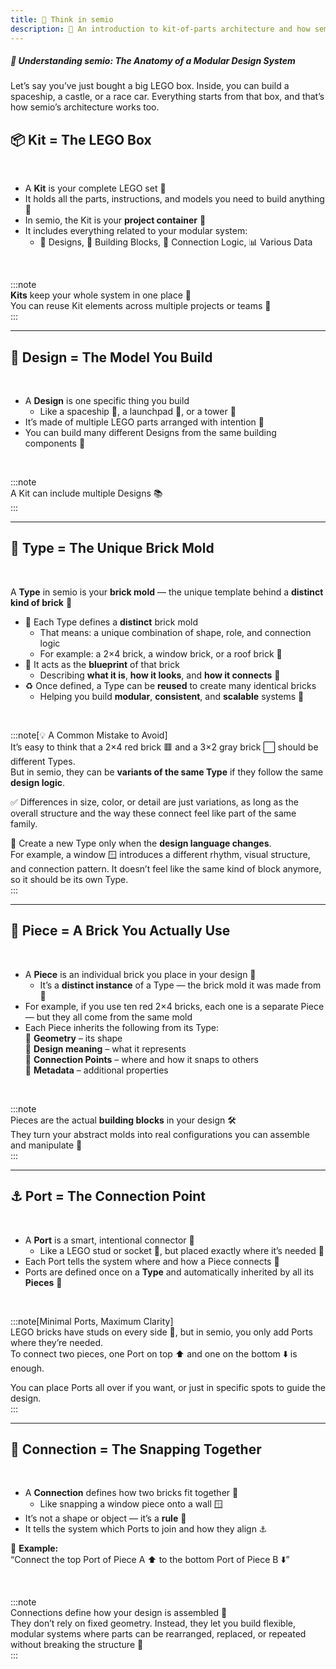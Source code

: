 ```yaml
---
title: 🧠 Think in semio
description: 📖 An introduction to kit-of-parts architecture and how semio relates to it 🔀
---
```



##### 🧩 Understanding semio: The Anatomy of a Modular Design System

Let’s say you’ve just bought a big LEGO box. Inside, you can build a spaceship, a castle, or a race car. Everything starts from that box, and that’s how semio’s architecture works too.

## <span id="kit">📦 Kit = The LEGO Box</span>

<br />

- A **Kit** is your complete LEGO set 🧰
- It holds all the parts, instructions, and models you need to build anything 🧱
- In semio, the Kit is your **project container** 📁
- It includes everything related to your modular system:
  - 📁 Designs, 🧱 Building Blocks, 🔗 Connection Logic, 📊 Various Data

<br />

:::note  
**Kits** keep your whole system in one place 🧩  
You can reuse Kit elements across multiple projects or teams 🔄  
:::

---

## <span id="design">🧾 Design = The Model You Build</span>

<br />

- A **Design** is one specific thing you build
  - Like a spaceship 🚀, a launchpad 🧱, or a tower 🏰
- It’s made of multiple LEGO parts arranged with intention 🎯
- You can build many different Designs from the same building components 🧰

<br />

:::note  
A Kit can include multiple Designs 📚  
:::

---

## <span id="type">🧱 Type = The Unique Brick Mold</span>

<br />

A **Type** in semio is your **brick mold** — the unique template behind a **distinct kind of brick** 🧱

- 🧊 Each Type defines a **distinct** brick mold
  - That means: a unique combination of shape, role, and connection logic
  - For example: a 2×4 brick, a window brick, or a roof brick 🧱
- 📐 It acts as the **blueprint** of that brick
  - Describing **what it is**, **how it looks**, and **how it connects** 🔧
- ♻️ Once defined, a Type can be **reused** to create many identical bricks
  - Helping you build **modular**, **consistent**, and **scalable** systems 🧩

<br />

:::note[💡 A Common Mistake to Avoid]  
It’s easy to think that a 2×4 red brick 🟥 and a 3×2 gray brick ⬜ should be different Types.  
But in semio, they can be **variants of the same Type** if they follow the same **design logic**.

✅ Differences in size, color, or detail are just variations, as long as the overall structure and the way these connect feel like part of the same family.

🧱 Create a new Type only when the **design language changes**.  
For example, a window 🪟 introduces a different rhythm, visual structure, and connection pattern. It doesn’t feel like the same kind of block anymore, so it should be its own Type.  
:::

---

## <span id="piece">🔁 Piece = A Brick You Actually Use</span>

<br />

- A **Piece** is an individual brick you place in your design 🧱
  - It’s a **distinct instance** of a Type — the brick mold it was made from 🧰
- For example, if you use ten red 2×4 bricks, each one is a separate Piece — but they all come from the same mold
- Each Piece inherits the following from its Type:  
  🧬 **Geometry** – its shape  
  🧠 **Design meaning** – what it represents  
  🔌 **Connection Points** – where and how it snaps to others  
  📄 **Metadata** – additional properties

<br />

:::note  
Pieces are the actual **building blocks** in your design 🛠️  
They turn your abstract molds into real configurations you can assemble and manipulate 🧩  
:::

---

## <span id="port">⚓ Port = The Connection Point</span>

<br />

- A **Port** is a smart, intentional connector 🧲
  - Like a LEGO stud or socket 🧱, but placed exactly where it’s needed 🎯
- Each Port tells the system where and how a Piece connects 🔧
- Ports are defined once on a **Type** and automatically inherited by all its **Pieces** 🧩

<br />

:::note[Minimal Ports, Maximum Clarity]  
LEGO bricks have studs on every side 🔳, but in semio, you only add Ports where they’re needed.  
To connect two pieces, one Port on top ⬆️ and one on the bottom ⬇️ is enough.

You can place Ports all over if you want, or just in specific spots to guide the design.  
:::

---

## <span id="connection">🔗 Connection = The Snapping Together</span>

<br />

- A **Connection** defines how two bricks fit together 🧷
  - Like snapping a window piece onto a wall 🪟
- It’s not a shape or object — it’s a **rule** 🧠
- It tells the system which Ports to join and how they align ⚓

📐 **Example:**  
“Connect the top Port of Piece A ⬆️ to the bottom Port of Piece B ⬇️”

<br />

:::note  
Connections define how your design is assembled 🔄  
They don’t rely on fixed geometry. Instead, they let you build flexible, modular systems where parts can be rearranged, replaced, or repeated without breaking the structure 🧠  
:::
